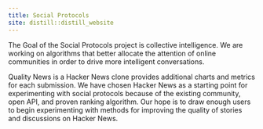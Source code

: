 ```yaml
---
title: Social Protocols
site: distill::distill_website
---
```


The Goal of the Social Protocols project is collective intelligence. We are working on algorithms that better allocate the attention of online communities in order to drive more intelligent conversations.

Quality News is a Hacker News clone provides additional charts and metrics for each submission. We have chosen Hacker News as a starting point for experimenting with social protocols because of the existing community, open API, and proven ranking algorithm. Our hope is to draw enough users to begin experimenting with methods for improving the quality of stories and discussions on Hacker News.
